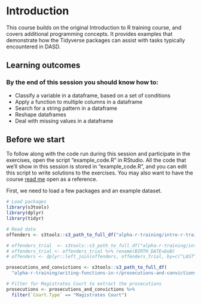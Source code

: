 # Introduction

This course builds on the original Introduction to R training course, and covers additional programming concepts. It provides examples that demonstrate how the Tidyverse packages can assist with tasks typically encountered in DASD.

## Learning outcomes

### By the end of this session you should know how to:

 - Classify a variable in a dataframe, based on a set of conditions
 - Apply a function to multiple columns in a dataframe
 - Search for a string pattern in a dataframe
 - Reshape dataframes
 - Deal with missing values in a dataframe


## Before we start

To follow along with the code run during this session and participate in the exercises, open the script "example_code.R" in RStudio. All the code that we'll show in this session is stored in "example_code.R", and you can edit this script to write solutions to the exercises. You may also want to have the course [read me](https://github.com/moj-analytical-services/intro_r_training_extension) open as a reference.

First, we need to load a few packages and an example dataset.

```r
# Load packages
library(s3tools)
library(dplyr)
library(tidyr)
```

```r
# Read data
offenders <- s3tools::s3_path_to_full_df("alpha-r-training/intro-r-training/Offenders_Chicago_Police_Dept_Main.csv")

# offenders_trial  <- s3tools::s3_path_to_full_df("alpha-r-training/intro-r-training/Offenders_Chicago_Police_Dept_Trial.csv")
# offenders_trial <- offenders_trial %>% rename(BIRTH_DATE=DoB)
# offenders <- dplyr::left_join(offenders, offenders_trial, by=c("LAST", "BIRTH_DATE"))

prosecutions_and_convictions <- s3tools::s3_path_to_full_df(
  "alpha-r-training/writing-functions-in-r/prosecutions-and-convictions-2018.csv")

# Filter for Magistrates Court to extract the prosecutions
prosecutions <- prosecutions_and_convictions %>%
  filter(`Court.Type` == "Magistrates Court")
```

